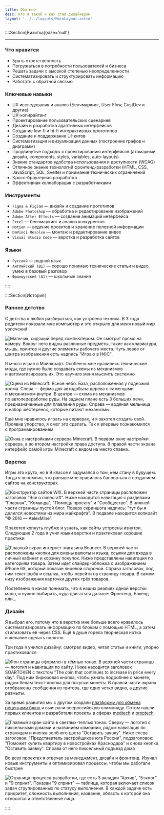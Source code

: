 ```yaml
---
title: Обо мне
desc: Кто я такой и как стал дизайнером
layout: '../../layouts/MainLayout.astro'
---
```




::::Section[Визитка]{size='null'}

<AboutCard />

---

### Что нравится

- Брать ответственность
- Погружаться в потребности пользователей и бизнеса
- Решать задачи с высокой степенью неопределенности
- Систематизировать и структурировать информацию
- Работать с обратной связью

### Ключевые навыки

- UX исследования и анализ (Бенчмаркинг, User Flow, CustDev и другие)
- UX-копирайтинг
- Проектирование пользовательских сценариев
- Дизайн и разработка адаптивных интерфейсов
- Создание low-fi и hi-fi интерактивных прототипов
- Создание и поддержание UI-китов
- Систематизация и визуализация данных (построение графов и диаграмм)
- Продвинутые подходы к проектированию интерфейсов (атомарный дизайн, components, styles, variables, auto-layouts)
- Знание стандартов удобства использования и доступности (WCAG)
- Отличное знание технологий фронтенд-разработки (HTML, CSS, JavaScript, SQL, Svelte) и понимание технических ограничений
- Кросс-браузерная разработка
- Эффективная коллаборация с разработчиками

### Инструменты

- `Figma & FigJam` — дизайн и создание прототипов
- `Adobe Photoshop` — обработка и редактирование изображений
- `Adobe After Effects` — создание анимаций интерфейса
- `Excel` — бенчмаркинг и анализ конкурентов
- `Notion` — ведение проектов и хранение полезной информации
- `DaVinci Resolve` — монтаж и редактирование видео
- `Visual Studio Code` — верстка и разработка сайтов

### Языки

- `Русский` — родной язык
- `Английский (B1)` — хорошо понимаю технические статьи и видео, умею в базовый разговор
- `Французский (A1)` — школьные знания

::::

::::Section[История]

### Раннее детство

С детства я любил разбираться, как устроена техника. В 3 года родители показали мне компьютер и это открыло для меня новый мир увлечений

![Мальчик, сидящий перед компьютером. Он смотрит прямо на камеру. Вокруг него видны различные предметы, такие как клавиатура, мышь, принтер и другие элементы рабочего места. Чуть левее от центра изображения есть надпись "Играю в НФС".](@/assets/about/detstvo.jpg 'Меня застали в расплох за игрой в Need for Speed: Undeground 2')

Я много играл в Майнкрафт. Особенно мне нравились технические моды, где нужно было создавать схемы из механизмов и автоматизировать их. Это научило меня мыслить системно

![Сцена из Minecraft. Ясное небо. База, расположенная у подножия холма. Слева — ферма для автодобыча дерева с саженцами и механизмом внутри. В центре — схема из механизмов по автопереработке руды. На заднем плане есть 3 больших печи, предназначенные для плавления руды. Справа — водяная мельница и набор шестеренок, которые питают механизмы.](@/assets/about/minecraft.jpg 'Автодобыча дерева, центр переработки руд, и водяная мельница')

Ещё мне нравилось играть на серверах, и я захотел создать свой. Проявив упорство, я смог это сделать. Так я впервые познакомился с программированием

![Окна с настройками сервера Minecraft. В первом окне настройки сервера, а во втором настройки права доступа. В правой части экрана интерфейс самой игры Minecraft с видом на место спавна.](@/assets/about/server.jpg 'Так выглядело создание и настройка простого сервера')

### Верстка

Игры это круто, но в 9 классе я задумался о том, кем стану в будущем. Тогда я вспомнил, что раньше мне нравилось баловаться с созданием сайтов на конструкторах

![Конструктор сайтов WIX. В верхней части страницы расположен заголовок "Все о minecraft". Ниже находится навигация с разделами "Главная", "Команда", "Помощь проекту" и "Сообщество". В нижней части страницы пустой блог. Поверх скриншота надпись: "тут бы я делился новостями из мира майкрафта". В подвале находится копирайт "© 2016 — AelexMine".](@/assets/about/first-site.jpg 'Новостной проект по майнкрафту, который я так и недоделал на WiX в 2016')

Я захотел копнуть глубже и узнать, как сайты устроены изнутри. Cледующие 2 года я учил языки верстки и практиковал хорошие практики

![Главный экран интернет-магазина Bouncer. В верхней части расположены кнопки для смены валюты и языка, ссылки для входа в личный кабинет и корзину покупок. Ниже представлены навигация по категориям товара. Затем идет слайдер-обложка с изображением iPhone 6S, который показан лицевой стороной. Справа заголовок, под ним текст-рыба и ссылка, чтобы перейти на страницу товара. В самом низу изображения карточки других трёх товаров.](@/assets/about/verstka.jpg 'Проект [интернет-магазина](https://sonniydsgn.github.io/bouncer/), который я сверстал в 2021')

Постепенно я начал понимать, что в наших реалиях одной верстки мало, и нужно выбирать, куда двигаться дальше: Фронтенд, Бэкенд или…

### Дизайн

Я выбрал его, потому что в верстке мне больше всего нравилось систематизировать информацию по блокам с помощью HTML, а затем стилизовать её через CSS. Ещё в душе горела творческая нотка и желание сделать понятно

Три года я учился дизайну: смотрел видео, читал статьи и книги, упорно практиковался

![Фон страницы оформлен в тёмных тонах. В верхней части страницы — логотип и навигация по сайту. Ниже находится заголовок SOARTOKEN с текстом "The coin that continues to increase in price every day". Под ним бирюзовая кнопка, чтобы узнать подробнее о монете, рядом белам текст-кнопка для покупки монеты. В правой части экрана отображены сообщения из твитера, где одно четко видно, а другие размыты.](@/assets/about/first-design.jpg 'Главный экран сайта для криптовалютного стартапа. Первый опыт в дизайне. 2021')

За время развития мы с другом создали [платформу для обмена рецептами блюд](/projects/mamayapovar) и выиграли всероссийскую олимпиаду. Потом нашли первых клиентов и разработали проекты в сферах [medtech](/projects/vtour) и [proptech](/projects/nova-ug)

![Главный экран сайта в светлых-теплых тонах. Сверху — логотип с пиксельными домами и названием компании, рядом навигация по страницам и кнопка зелёного цвета "Оставить заявку". Ниже слева заголовок: "Представитель застройщиков юга России", подзаголовок: "Поможет купить квартиру в новостройках Краснодара" и снова кнопка "Оставить заявку". Справа от него пиксельный подъезд дома](@/assets/about/last-design.jpg 'Главный экран [агрегатора новостроек](/projects/nova-ug) в Краснодаре. Один из последних дизайнов. 2024')

Во всех проектах я отвечал за менеджмент, дизайн и фронтенд. Изучал новые инструменты и оптимизировал процессы, чтобы мы работали быстрее

![Страница процесса разработки, где есть 3 вкладки "Архив", "Бэклог" и "9 спринт". Показан "9 спринт" — таблица, которая включает список задач сгрупированных по статусу выполнения. В каждой задаче есть приоритет, сложность выполнения, название, область к которой она относится и ответственные лица.](@/assets/about/backlog-example.jpg 'Бэклог на 9 спринте во время разработки [Путеводителя по клинике](/projects/vtour)')

::::
